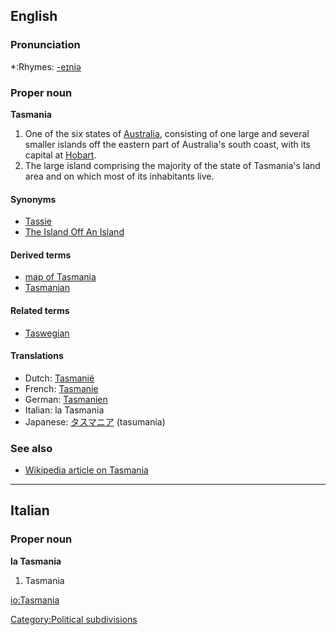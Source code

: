 ==English==

===Pronunciation===
*:Rhymes: [[Rhymes:English:-eɪniə|-eɪniə]]

===Proper noun===
'''Tasmania'''

# One of the six states of [[Australia]], consisting of one large and several smaller islands off the eastern part of Australia's south coast, with its capital at [[Hobart]].
# The large island comprising the majority of the state of Tasmania's land area and on which most of its inhabitants live.
[[Category:Political subdivisions]]

====Synonyms====
*[[Tassie]] {{italbrac|colloquial}}
*[[The Island Off An Island]] {{italbrac|colloqial}}

====Derived terms====
*[[map of Tasmania]]
*[[Tasmanian]]

====Related terms====
*[[Taswegian]] {{italbrac|colloquial}}

====Translations====
*Dutch: [[Tasmanië]]
*French: [[Tasmanie]] {{f}}
*German: [[Tasmanien]]
*Italian: la Tasmania {{f}}
*Japanese: [[タスマニア]] (tasumania)

===See also===
*[[w:Tasmania|Wikipedia article on Tasmania]]

----

==Italian==

===Proper noun===
'''la Tasmania'''

# Tasmania

[[io:Tasmania]]